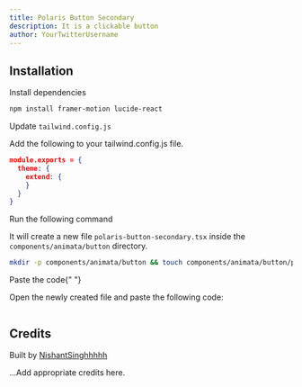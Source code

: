 ```yaml
---
title: Polaris Button Secondary
description: It is a clickable button
author: YourTwitterUsername
---
```


<ComponentPreview name="button-polaris-button-secondary--docs" />

## Installation

<Steps>
<Step>Install dependencies</Step>

```bash
npm install framer-motion lucide-react
```

<Step>Update `tailwind.config.js`</Step>

Add the following to your tailwind.config.js file.

```json
module.exports = {
  theme: {
    extend: {
    }
  }
}
```

<Step>Run the following command</Step>

It will create a new file `polaris-button-secondary.tsx` inside the `components/animata/button` directory.

```bash
mkdir -p components/animata/button && touch components/animata/button/polaris-button-secondary.tsx
```

<Step>Paste the code</Step>{" "}

Open the newly created file and paste the following code:

```jsx file=<rootDir>/animata/button/polaris-button-secondary.tsx

```

</Steps>

## Credits

Built by [NishantSinghhhhh](https://github.com/NishantSinghhhhh)

...Add appropriate credits here.
